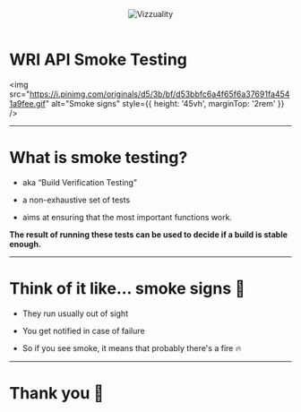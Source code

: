 

<Header>
  <img
    src="https://www.vizzuality.com/wp-content/themes/vizzuality_2/images/logo-white.svg"
    alt="Vizzuality"
    style={{ height: '70px', width: '100px' }}
  />
</Header>

# WRI API Smoke Testing

<img
  src="https://i.pinimg.com/originals/d5/3b/bf/d53bbfc6a4f65f6a37691fa4541a9fee.gif"
  alt="Smoke signs"
  style={{ height: '45vh', marginTop: '2rem' }}
/>

---

# What is smoke testing?

- aka “Build Verification Testing”

- a non-exhaustive set of tests

- aims at ensuring that the most important functions work.

**The result of running these tests can be used to decide if a build is stable enough.**

---

# Think of it like... smoke signs 💨

- They run usually out of sight

- You get notified in case of failure

- So if you see smoke, it means that probably there's a fire :fire:

---

# Thank you :bow: